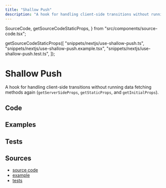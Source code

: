 ```yaml
---
title: "Shallow Push"
description: "A hook for handling client-side transitions without running data fetching methods again"
---
```


  SourceCode,
  getSourceCodeStaticProps,
} from "src/components/source-code.tsx";

  getSourceCodeStaticProps([
    "snippets/nextjs/use-shallow-push.ts",
    "snippets/nextjs/use-shallow-push.example.tsx",
    "snippets/nextjs/use-shallow-push.test.ts",
  ]);

# Shallow Push

A hook for handling client-side transitions without running data fetching methods again (`getServerSideProps`, `getStaticProps`, and `getInitialProps`).

## Code

<SourceCode fileName="snippets/nextjs/use-shallow-push.ts" />

## Examples

<SourceCode fileName="snippets/nextjs/use-shallow-push.example.tsx" />

## Tests

<SourceCode fileName="snippets/nextjs/use-shallow-push.test.ts" />

## Sources

- [source code](https://github.com/LukasPolak/digital-garden/blob/main/src/snippets/nextjs/use-shallow-push.ts)
- [example](https://github.com/LukasPolak/digital-garden/blob/main/src/snippets/nextjs/use-shallow-push.example.ts)
- [tests](https://github.com/LukasPolak/digital-garden/blob/main/src/snippets/nextjs/use-shallow-push.test.ts)
